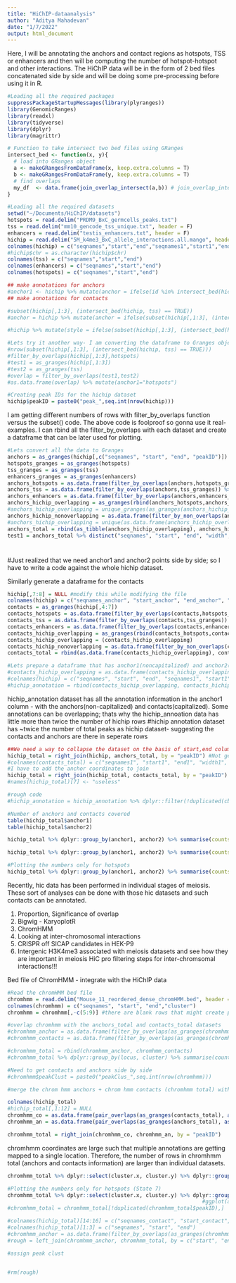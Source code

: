 ```yaml
---
title: "HiChIP-dataanalysis"
author: "Aditya Mahadevan"
date: "1/7/2022"
output: html_document
---
```

Here, I will be annotating the anchors and contact regions as hotspots, TSS or enhancers and then will be computing the number of hotspot-hotspot and other interactions. The HiChIP data will be in the form of 2 bed files concatenated side by side and will be doing some pre-processing before using it in R. 
```r
#Loading all the required packages
suppressPackageStartupMessages(library(plyranges))
library(GenomicRanges)
library(readxl)
library(tidyverse)
library(dplyr)
library(magrittr)
```


```r
# Function to take intersect two bed files using GRanges
intersect_bed <- function(x, y){
  # load into GRanges object
  a <- makeGRangesFromDataFrame(x, keep.extra.columns = T)
  b <- makeGRangesFromDataFrame(y, keep.extra.columns = T)
  # find overlaps
  my_df  <- data.frame(join_overlap_intersect(a,b)) # join_overlap_intersect function from plyranges
}
```


```r
#Loading all the required datasets
setwd("~/Documents/HiChIP/datasets")
hotspots = read.delim("PRDM9_BxC_germcells_peaks.txt")
tss = read.delim("mm10_gencode_tss_unique.txt", header = F)
enhancers = read.delim("testis_enhancers.txt", header = F)
hichip = read.delim("5M_k4me3_BxC_allele_interactions.all.mango", header = FALSE)
colnames(hichip) = c("seqnames","start","end","seqnames1","start1","end1")
#hichip$chr = as.character(hichip$chr)
colnames(tss) = c("seqnames","start","end")
colnames(enhancers) = c("seqnames","start","end")
colnames(hotspots) = c("seqnames","start","end")

```


```r
## make annotations for anchors
#anchor1 <- hichip %>% mutate(anchor = ifelse(id %in% intersect_bed(hichip[,1:3)], "hotspots", ifelse(tss %in% intersect_bed(,)[,"id"], "tss", "other")))) %>% mutate(anno = factor(anno, levels = c("fdr < 0.01", "within KO region", "QTL target", "Riok3"))) %>% arrange(anno)
## make annotations for contacts

```


```r
#subset(hichip[,1:3], (intersect_bed(hichip, tss) == TRUE)) 
#anchor = hichip %>% mutate(anchor = ifelse(subset(hichip[,1:3], (intersect_bed(hichip, hotspots) == TRUE)), "hotspots", ifelse(subset(hichip[,1:3], (intersect_bed(hichip, tss) == TRUE)), "tss")), ifelse(subset(hichip[,1:3], (intersect_bed(hichip, enhancers) == TRUE)), "enhancers", "intergenic"))
```


```r
#hichip %>% mutate(style = ifelse(subset(hichip[,1:3], (intersect_bed(hichip, enhancers) == TRUE)),"hot","not")) %>% head()
```


```r
#Lets try it another way- I am converting the dataframe to Granges object and then use filter_by_overlaps function of plyranges to look at the overlaps. The idea is to convert the overlap data into dataframe and then add a column that has the information of the dataset which it overlapped it with.
#nrow(subset(hichip[,1:3], (intersect_bed(hichip, tss) == TRUE))) 
#filter_by_overlaps(hichip[,1:3],hotspots)
#test1 = as_granges(hichip[,1:3])
#test2 = as_granges(tss)
#overlap = filter_by_overlaps(test1,test2)
#as.data.frame(overlap) %>% mutate(anchor1="hotspots")

#Creating peak IDs for the hichip dataset
hichip$peakID = paste0("peak_",seq.int(nrow(hichip)))
```
I am getting different numbers of rows with filter_by_overlaps function versus the subset() code. The above code is foolproof so gonna use it real-examples.
I can rbind all the filter_by_overlaps with each dataset and create a dataframe that can be later used for plotting.
```r
#Lets convert all the data to Granges
anchors = as_granges(hichip[,c("seqnames", "start", "end", "peakID")])
hotspots_granges = as_granges(hotspots)
tss_granges = as_granges(tss)
enhancers_granges = as_granges(enhancers)
anchors_hotspots = as.data.frame(filter_by_overlaps(anchors,hotspots_granges)) %>% mutate(anchor1="hotspots")
anchors_tss = as.data.frame(filter_by_overlaps(anchors,tss_granges)) %>% mutate(anchor1="tss")
anchors_enhancers = as.data.frame(filter_by_overlaps(anchors,enhancers_granges)) %>% mutate(anchor1="enhancers")
anchors_hichip_overlapping = as_granges(rbind(anchors_hotspots,anchors_tss, anchors_enhancers))
#anchors_hichip_overlapping = unique_granges(as_granges(anchors_hichip_overlapping))
anchors_hichip_nonoverlapping = as.data.frame(filter_by_non_overlaps(anchors, anchors_hichip_overlapping)) %>% mutate(anchor1 = "intergenic")
#anchors_hichip_overlapping = unique(as.data.frame(anchors_hichip_overlapping))
anchors_total = rbind(as_tibble(anchors_hichip_overlapping), anchors_hichip_nonoverlapping)
test1 = anchors_total %>% distinct("seqnames", "start", "end", "width", "strand", "anchor1", .keep_all=TRUE)
```
#
#Just realized that we need anchor1 and anchor2 points side by side; so I have to write a code against the whole hichip dataset.

Similarly generate a dataframe for the contacts
```r
hichip[,7:8] = NULL #modify this while modifying the file 
colnames(hichip) = c("seqnames_anchor", "start_anchor", "end_anchor", "seqnames", "start", "end", "peakID")
contacts = as_granges(hichip[,4:7])
contacts_hotspots = as.data.frame(filter_by_overlaps(contacts,hotspots_granges)) %>% mutate(anchor2="HOTSPOTS")
contacts_tss = as.data.frame(filter_by_overlaps(contacts,tss_granges)) %>% mutate(anchor2="TSS")
contacts_enhancers = as.data.frame(filter_by_overlaps(contacts,enhancers_granges)) %>% mutate(anchor2="ENHANCERS")
contacts_hichip_overlapping = as_granges(rbind(contacts_hotspots,contacts_tss, contacts_enhancers))
contacts_hichip_overlapping = (contacts_hichip_overlapping)
contacts_hichip_nonoverlapping = as.data.frame(filter_by_non_overlaps(contacts, contacts_hichip_overlapping)) %>% mutate(anchor2 = "INTERGENIC")
contacts_total = rbind(as.data.frame(contacts_hichip_overlapping), contacts_hichip_nonoverlapping)

#Lets prepare a dataframe that has anchor1(noncapitalized) and anchor2(contact)(which are capitalized) annotation for plotting later
#contacts_hichip_overlapping = as.data.frame(contacts_hichip_overlapping)
#colnames(hichip) = c("seqnames", "start", "end", "seqnames1", "start1", "end1", "peakID")
#hichip_annotation = rbind(contacts_hichip_overlapping, contacts_hichip_nonoverlapping, anchors_hichip_overlapping, anchors_hichip_nonoverlapping)
```
hichip_annotation dataset has all the annotation information in the anchor1 column - with the anchors(non-capitalized) and contacts(capitalized). Some annotations can be overlapping; thats why the hichip_annoation data has little more than twice the number of hichip rows
#hichip annotation dataset has ~twice the number of total peaks as hichip dataset- suggesting the contacts and anchors are there in seperate rows
```r
##We need a way to collapse the dataset on the basis of start,end columns and have unique annotation in the anchor1 column
hichip_total = right_join(hichip, anchors_total, by = "peakID") #Not getting the annotations side by side
#colnames(contacts_total) = c("seqnames1", "start1", "end1", "width1", "strand1", "anchor2")
#I have to add the anchor coordinates to join
hichip_total = right_join(hichip_total, contacts_total, by = "peakID")
#names(hichip_total)[7] <- "useless"
```

```r
#rough code
#hichip_annotation = hichip_annotation %>% dplyr::filter(!duplicated(cbind(start,end,width,anchor1)))

#Number of anchors and contacts covered
table(hichip_total$anchor1)
table(hichip_total$anchor2)

hichip_total %>% dplyr::group_by(anchor1, anchor2) %>% summarise(counts_contacts = n())

hichip_total %>% dplyr::group_by(anchor1, anchor2) %>% summarise(counts_contacts = n(), groups=c("anchor1", "anchor2")) %>% ggplot(aes(x=anchor1, y=anchor2, size=counts_contacts)) + geom_point() + theme_classic() + xlab("Left anchor") + ylab("Right anchor")  +  labs(size="Number of Overlaps")

#Plotting the numbers only for hotspots
hichip_total %>% dplyr::group_by(anchor1, anchor2) %>% summarise(counts_contacts = n(), groups = c("anchor1", "anchor2")) %>% dplyr::filter(anchor1 == "hotspots") %>% ggplot(aes(x=anchor1, y=anchor2, size=counts_contacts)) + geom_point() + theme_classic() + xlab("Hotspot as left anchor") + ylab("Right anchor")  +  labs(size="Number of Overlaps")
```
Recently, hic data has been performed in individual stages of meiosis. These sort of analyses can be done with those hic datasets and such contacts can be annotated.

1. Proportion, Significance of overlap
2. Bigwig - KaryoplotR
3. ChromHMM
4. Looking at inter-chromosomal interactions
5. CRISPR off SICAP candidates in HEK-P9
6. Intergenic H3K4me3 associated with meiosis datasets and see how they are important in meiosis
HiC pro filtering steps for inter-chromsomal interactions!!!

Bed file of ChromHMM - integrate with the HiChIP data

```r
#Read the chromHMM bed file
chromhmm = read.delim("Mouse_11_reordered_dense_chromHMM.bed", header = FALSE)
colnames(chromhmm) = c("seqnames", "start", "end","cluster")
chromhmm = chromhmm[,-c(5:9)] #there are blank rows that might create problems later
```


```r
#overlap chromhmm with the anchors_total and contacts_total datasets
#chromhmm_anchor = as.data.frame(filter_by_overlaps(as_granges(chromhmm), as_granges(anchors_total))) %>% mutate(locus = "ANCHORS")
#chromhmm_contacts = as.data.frame(filter_by_overlaps(as_granges(chromhmm), as_granges(contacts_total))) %>% mutate(locus = "CONTACTS")

#chromhmm_total = rbind(chromhmm_anchor, chromhmm_contacts)
#chromhmm_total %>% dplyr::group_by(locus, cluster) %>% summarise(counts_clusters = n())

#Need to get contacts and anchors side by side
#chromhmm$peakClust = paste0("peakClus_",seq.int(nrow(chromhmm)))

#merge the chrom hmm anchors + chrom hmm contacts (chromhmm total) with hichip data
```


```r
colnames(hichip_total)
#hichip_total[,1:12] = NULL
chromhmm_co = as.data.frame(pair_overlaps(as_granges(contacts_total), as_granges(chromhmm))) %>% drop_na() %>% dplyr::distinct(peakID, cluster)
chromhmm_an = as.data.frame(pair_overlaps(as_granges(anchors_total), as_granges(chromhmm))) %>% drop_na() %>% dplyr::distinct(peakID, cluster)

chromhmm_total = right_join(chromhmm_co, chromhmm_an, by = "peakID")
```
chromhmm coordinates are large such that multiple annotations are getting mapped to a single location. Therefore, the number of rows in chromhmm total (anchors and contacts information) are larger than individual datasets. 

```r
chromhmm_total %>% dplyr::select(cluster.x, cluster.y) %>% dplyr::group_by(cluster.x, cluster.y) %>% dplyr::count() %>% ggplot(aes(x = cluster.x, y = cluster.y, size = n)) + geom_point() + scale_x_discrete(limits = factor(1:11)) + scale_y_discrete(limits = factor(1:11)) + theme_classic() + xlab("Left anchor HMM state") + ylab("Right anchor HMM state")  +  labs(size="Number of Overlaps")

#Plotting the numbers only for hotspots (State 7)
chromhmm_total %>% dplyr::select(cluster.x, cluster.y) %>% dplyr::group_by(cluster.x, cluster.y) %>% dplyr::count() %>% dplyr::filter(cluster.x == 7 | cluster.y == 7) %>% ggplot(aes(x = cluster.x, y = cluster.y, size = n)) + geom_point() + scale_x_discrete(limits = factor(1:11)) + scale_y_discrete(limits = factor(1:11)) + theme_classic() + xlab("Left anchor HMM state") + ylab("Right anchor HMM state") +  labs(size="Number of Overlaps")
                                                              #ggplot(aes(x=anchor1, y=anchor2, size=counts_contacts)) + geom_point() + theme_classic() + xlab("Hotspot as anchor") + ylab("Contact")
#chromhmm_total = chromhmm_total[!duplicated(chromhmm_total$peakID),]
```


```r
#colnames(hichip_total)[14:16] = c("seqnames_contact", "start_contact", "end_contact")
#colnames(hichip_total)[1:3] = c("seqnames", "start", "end")
#chromhmm_anchor = as.data.frame(filter_by_overlaps(as_granges(chromhmm), as_granges(hichip_total)))
#rough = left_join(chromhmm_anchor, chromhmm_total, by = c("start", "end"))

#assign peak clust 


#rm(rough)
```



